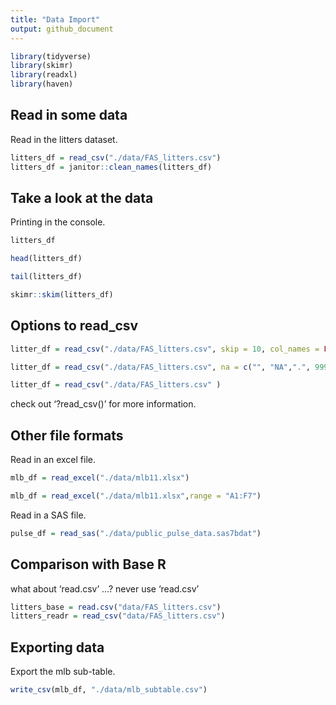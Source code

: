 ```yaml
---
title: "Data Import"
output: github_document
---
```


```r
library(tidyverse)
library(skimr)
library(readxl)
library(haven)
```



## Read in some data

Read in the litters dataset.

```r
litters_df = read_csv("./data/FAS_litters.csv")
litters_df = janitor::clean_names(litters_df)
```

## Take a look at the data

Printing in the console.

```r
litters_df
```

```r
head(litters_df)
```

```r
tail(litters_df)
```

```r
skimr::skim(litters_df)
```

## Options to read_csv

```r
litter_df = read_csv("./data/FAS_litters.csv", skip = 10, col_names = FALSE)
```

```r
litter_df = read_csv("./data/FAS_litters.csv", na = c("", "NA",".", 999))
```

```r
litter_df = read_csv("./data/FAS_litters.csv" )
```

check out '?read_csv()' for more information.

## Other file formats

Read in an excel file.
```r
mlb_df = read_excel("./data/mlb11.xlsx")
```

```r
mlb_df = read_excel("./data/mlb11.xlsx",range = "A1:F7")
```

Read in a SAS file.

```r
pulse_df = read_sas("./data/public_pulse_data.sas7bdat")
```


## Comparison with Base R

what about 'read.csv' ...?
never use 'read.csv'
```r
litters_base = read.csv("data/FAS_litters.csv")
litters_readr = read_csv("data/FAS_litters.csv")

```


## Exporting data

Export the mlb sub-table.

```r
write_csv(mlb_df, "./data/mlb_subtable.csv")
```




